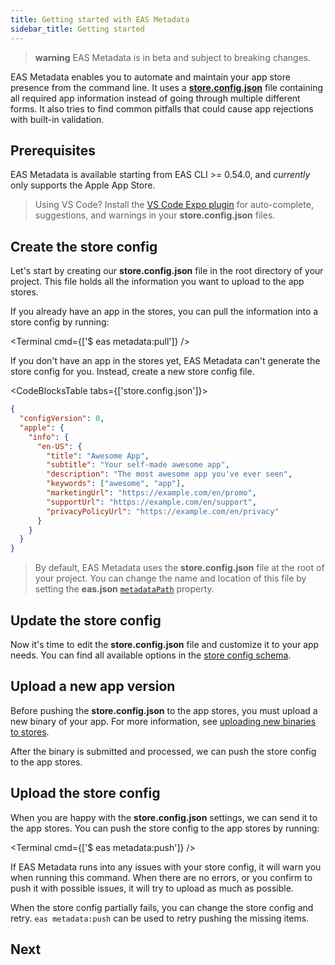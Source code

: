 ```yaml
---
title: Getting started with EAS Metadata
sidebar_title: Getting started
---
```



> **warning** EAS Metadata is in beta and subject to breaking changes.

EAS Metadata enables you to automate and maintain your app store presence from the command line. It uses a [**store.config.json**](./config.mdx#static-store-config) file containing all required app information instead of going through multiple different forms. It also tries to find common pitfalls that could cause app rejections with built-in validation.

## Prerequisites

EAS Metadata is available starting from EAS CLI >= 0.54.0, and _currently_ only supports the Apple App Store.

> Using VS Code? Install the [VS Code Expo plugin](https://github.com/expo/vscode-expo#readme) for auto-complete, suggestions, and warnings in your **store.config.json** files.

## Create the store config

Let's start by creating our **store.config.json** file in the root directory of your project. This file holds all the information you want to upload to the app stores.

If you already have an app in the stores, you can pull the information into a store config by running:

<Terminal cmd={['$ eas metadata:pull']} />

If you don't have an app in the stores yet, EAS Metadata can't generate the store config for you. Instead, create a new store config file.

<CodeBlocksTable tabs={['store.config.json']}>

```json
{
  "configVersion": 0,
  "apple": {
    "info": {
      "en-US": {
        "title": "Awesome App",
        "subtitle": "Your self-made awesome app",
        "description": "The most awesome app you've ever seen",
        "keywords": ["awesome", "app"],
        "marketingUrl": "https://example.com/en/promo",
        "supportUrl": "https://example.com/en/support",
        "privacyPolicyUrl": "https://example.com/en/privacy"
      }
    }
  }
}
```

</CodeBlocksTable>

> By default, EAS Metadata uses the **store.config.json** file at the root of your project. You can change the name and location of this file by setting the **eas.json** [`metadataPath`](../../submit/eas-json.mdx#metadatapath) property.

## Update the store config

Now it's time to edit the **store.config.json** file and customize it to your app needs. You can find all available options in the [store config schema](./schema.mdx).

## Upload a new app version

Before pushing the **store.config.json** to the app stores, you must upload a new binary of your app. For more information, see [uploading new binaries to stores](../../submit/introduction.mdx).

After the binary is submitted and processed, we can push the store config to the app stores.

## Upload the store config

When you are happy with the **store.config.json** settings, we can send it to the app stores. You can push the store config to the app stores by running:

<Terminal cmd={['$ eas metadata:push']} />

If EAS Metadata runs into any issues with your store config, it will warn you when running this command. When there are no errors, or you confirm to push it with possible issues, it will try to upload as much as possible.

When the store config partially fails, you can change the store config and retry. `eas metadata:push` can be used to retry pushing the missing items.

## Next

<BoxLink
  title="Customize the store config"
  href="/eas/metadata/config"
  description="Customize the store config to adapt EAS Metadata to your preferred workflow."
/>

<BoxLink
  title="Store config schema"
  href="/eas/metadata/schema"
  description="Explore all configurable options EAS Metadata has to offer."
/>
